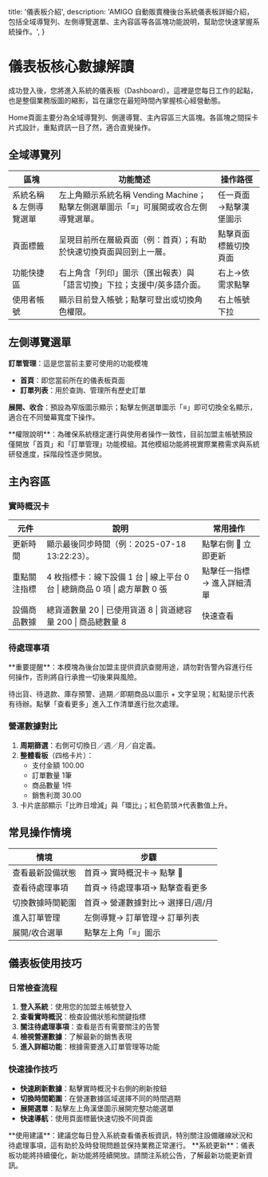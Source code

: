   title: '儀表板介紹',
  description:
    'AMIGO 自動販賣機後台系統儀表板詳細介紹，包括全域導覽列、左側導覽選單、主內容區等各區塊功能說明，幫助您快速掌握系統操作。',
}

# 儀表板核心數據解讀

成功登入後，您將進入系統的儀表板（Dashboard）。這裡是您每日工作的起點，也是整個業務版圖的縮影，旨在讓您在最短時間內掌握核心經營動態。

Home頁面主要分為全域導覽列、側邊導覽、主內容區三大區塊。各區塊之間採卡片式設計，重點資訊一目了然，適合直覺操作。

<EnhancedImage
  src="pages/getting-started/dashboard-overview.jpg"
  alt="AMIGO 後台系統儀表板總覽"
  width={800}
  height={500}
  className="rounded-lg shadow-lg border border-gray-200 dark:border-gray-700"
  caption="儀表板主介面包含全域導覽列、左側選單和主內容區"
  enableZoom={true}
  enableDownload={true}
  enableFullscreen={true}
/>

## 全域導覽列

| 區塊 | 功能簡述 | 操作路徑 |
|------|----------|----------|
| 系統名稱 & 左側導覽選單 | 左上角顯示系統名稱 Vending Machine；點擊左側選單圖示「≡」可展開或收合左側導覽選單。 | 任一頁面→點擊漢堡圖示 |
| 頁面標籤 | 呈現目前所在層級頁面（例：首頁）；有助於快速切換頁面與回到上一層。 | 點擊頁面標籤切換頁面 |
| 功能快捷區 | 右上角含「列印」圖示（匯出報表）與「語言切換」下拉；支援中/英多語介面。 | 右上→依需求點擊 |
| 使用者帳號 | 顯示目前登入帳號；點擊可登出或切換角色權限。 | 右上帳號下拉 |

## 左側導覽選單

**訂單管理**：這是您當前主要可使用的功能模塊
- **首頁**：即您當前所在的儀表板頁面
- **訂單列表**：用於查詢、管理所有歷史訂單

**展開、收合**：預設為窄版圖示顯示；點擊左側選單圖示「≡」即可切換全名顯示，適合在不同螢幕寬度下操作。

<EnhancedImage
  src="pages/order-management/order-navigation.jpg"
  alt="訂單管理導航選單"
  width={300}
  height={200}
  className="rounded-lg shadow-lg border border-gray-200 dark:border-gray-700"
  caption="左側導航選單中的訂單管理功能"
  enableZoom={true}
  enableDownload={true}
  enableFullscreen={true}
/>

<Note>
  **權限說明**：為確保系統穩定運行與使用者操作一致性，目前加盟主帳號預設僅開放「首頁」和「訂單管理」功能模組。其他模組功能將視實際業務需求與系統研發進度，採階段性逐步開放。
</Note>

## 主內容區

### 實時概況卡

<EnhancedImage
  src="pages/getting-started/dashboard-stats-card.jpg"
  alt="儀表板實時概況卡"
  width={800}
  height={300}
  className="rounded-lg shadow-lg border border-gray-200 dark:border-gray-700"
  caption="實時概況卡顯示設備狀態、商品數據等關鍵指標"
  enableZoom={true}
  enableDownload={true}
  enableFullscreen={true}
/>

| 元件 | 說明 | 常用操作 |
|------|------|----------|
| 更新時間 | 顯示最後同步時間（例：2025-07-18 13:22:23）。 | 點擊右側 🔄 立即更新 |
| 重點關注指標 | 4 枚指標卡：線下設備 1 台 \| 線上平台 0 台 \| 總銷商品 0 項 \| 處方單數 0 張 | 點擊任一指標 → 進入詳細清單 |
| 設備商品數據 | 總貨道數量 20 \| 已使用貨道 8 \| 貨道總容量 200 \| 商品總數量 8 | 快速查看 |

### 待處理事項

<EnhancedImage
  src="pages/getting-started/dashboard-pending-tasks.jpg"
  alt="待處理事項區塊"
  width={800}
  height={200}
  className="rounded-lg shadow-lg border border-gray-200 dark:border-gray-700"
  caption="待處理事項以圖示和文字呈現，紅點提示代表有待辦"
  enableZoom={true}
  enableDownload={true}
  enableFullscreen={true}
/>

<Note>
  **重要提醒**：本模塊為後台加盟主提供資訊查閱用途，請勿對告警內容進行任何操作，否則將自行承擔一切後果與風險。
</Note>

待出貨、待退款、庫存預警、過期／即期商品以圖示 + 文字呈現；紅點提示代表有待辦。點擊「查看更多」進入工作清單進行批次處理。

### 營運數據對比

<EnhancedImage
  src="pages/getting-started/dashboard-business-data.jpg"
  alt="營運數據對比卡片"
  width={800}
  height={300}
  className="rounded-lg shadow-lg border border-gray-200 dark:border-gray-700"
  caption="營運數據對比顯示支付金額、訂單數量、商品數量和銷售利潤"
  enableZoom={true}
  enableDownload={true}
  enableFullscreen={true}
/>

1. **周期篩選**：右側可切換日／週／月／自定義。
2. **整體看板**（四格卡片）：
   - 支付金額 100.00
   - 訂單數量 1筆
   - 商品數量 1件
   - 銷售利潤 30.00
3. 卡片底部顯示「比昨日增減」與「環比」；紅色箭頭↗代表數值上升。

## 常見操作情境

| 情境 | 步驟 |
|------|------|
| 查看最新設備狀態 | 首頁→ 實時概況卡→ 點擊 🔄 |
| 查看待處理事項 | 首頁→ 待處理事項→ 點擊查看更多 |
| 切換數據時間範圍 | 首頁→ 營運數據對比→ 選擇日/週/月 |
| 進入訂單管理 | 左側導覽→ 訂單管理→ 訂單列表 |
| 展開/收合選單 | 點擊左上角「≡」圖示 |

## 儀表板使用技巧

### 日常檢查流程
1. **登入系統**：使用您的加盟主帳號登入
2. **查看實時概況**：檢查設備狀態和關鍵指標
3. **關注待處理事項**：查看是否有需要關注的告警
4. **檢視營運數據**：了解最新的銷售表現
5. **進入詳細功能**：根據需要進入訂單管理等功能

### 快速操作技巧
- **快速刷新數據**：點擊實時概況卡右側的刷新按鈕
- **切換時間範圍**：在營運數據區域選擇不同的時間週期
- **展開選單**：點擊左上角漢堡圖示展開完整功能選單
- **快速導航**：使用頁面標籤快速切換不同頁面

<Tip>
  **使用建議**：建議您每日登入系統查看儀表板資訊，特別關注設備離線狀況和待處理事項，這有助於及時發現問題並保持業務正常運行。
</Tip>

<Note>
  **系統更新**：儀表板功能將持續優化，新功能將陸續開放。請關注系統公告，了解最新功能更新資訊。
</Note>
